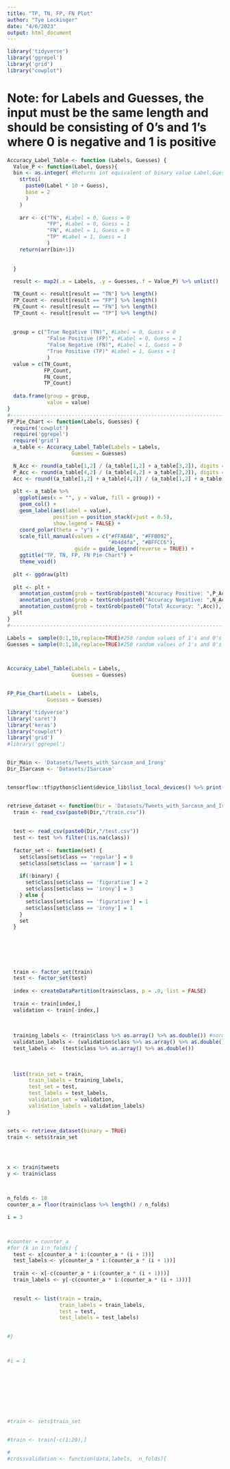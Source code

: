 ```yaml
---
title: "TP, TN, FP, FN Plot"
author: "Tye Leckinger"
date: "4/6/2023"
output: html_document
---
```


```r
library('tidyverse')
library('ggrepel')
library('grid')
library("cowplot")

```

# Note: for Labels and Guesses, the input must be the same length and should be consisting of 0's and 1's where 0 is negative and 1 is positive

```r
Accuracy_Label_Table <- function (Labels, Guesses) {
  Value_P <- function(Label, Guess){
  bin <- as.integer( #Returns int equivalent of binary value Label,Guess
    strtoi(
      paste0(Label * 10 + Guess), 
      base = 2
      )
    )
  
    arr <- c("TN", #Label = 0, Guess = 0
             "FP", #Label = 0, Guess = 1
             "FN", #Label = 1, Guess = 0
             "TP" #Label = 1, Guess = 1
             )
    return(arr[bin+1])
  
  
  }
  
  result <- map2(.x = Labels, .y = Guesses,.f = Value_P) %>% unlist()

  TN_Count <- result[result == "TN"] %>% length()
  FP_Count <- result[result == "FP"] %>% length()
  FN_Count <- result[result == "FN"] %>% length()
  TP_Count <- result[result == "TP"] %>% length()
  
  
  group = c("True Negative (TN)", #Label = 0, Guess = 0
             "False Positive (FP)", #Label = 0, Guess = 1
             "False Negative (FN)", #Label = 1, Guess = 0
             "True Positive (TP)" #Label = 1, Guess = 1
             )
  value = c(TN_Count,
            FP_Count,
            FN_Count,
            TP_Count)
  
  data.frame(group = group,
             value = value)
}
#-------------------------------------------------------------------------------
FP_Pie_Chart <- function(Labels, Guesses) {
  require('cowplot')
  require('ggrepel')
  require('grid')
  a_table <- Accuracy_Label_Table(Labels = Labels,
                     Guesses = Guesses)

  N_Acc <- round(a_table[1,2] / (a_table[1,2] + a_table[3,2]), digits = 4)
  P_Acc <- round(a_table[4,2] / (a_table[4,2] + a_table[2,2]), digits = 4)
  Acc <- round((a_table[1,2] + a_table[4,2]) / (a_table[1,2] + a_table[3,2] + a_table[4,2] + a_table[2,2]), digits = 4)
  
  plt <- a_table %>%
    ggplot(aes(x = "", y = value, fill = group)) +
    geom_col() + 
    geom_label(aes(label = value),
               position = position_stack(vjust = 0.5),
               show.legend = FALSE) +
    coord_polar(theta = "y") +
    scale_fill_manual(values = c("#FFABAB", "#FFB092",
                                 "#b4d4fa", "#BFFCC6"),
                      guide = guide_legend(reverse = TRUE)) + 
    ggtitle("TP, TN, FP, FN Pie Chart") +
    theme_void()
  
  plt <- ggdraw(plt)
  
  plt <- plt +
    annotation_custom(grob = textGrob(paste0("Accuracy Positive: ",P_Acc)),  xmin = 1 - .2, xmax = 1 - .2, ymin = 1 - .025, ymax = 1- .025) +
    annotation_custom(grob = textGrob(paste0("Accuracy Negative: ",N_Acc)),  xmin = 1 - .2, xmax = 1 - .2, ymin = 1 - .025 - .05, ymax = 1- .025 - .05) +
    annotation_custom(grob = textGrob(paste0("Total Accuracy: ",Acc)),  xmin = 1 - .2, xmax = 1 - .2, ymin = 1 - .025 - .1, ymax = 1- .025 - .1)
  plt
}
#-------------------------------------------------------------------------------
```



```r

Labels =  sample(0:1,10,replace=TRUE)#250 random values of 1's and 0's
Guesses = sample(0:1,10,replace=TRUE)#250 random values of 1's and 0's



Accuracy_Label_Table(Labels = Labels,
                     Guesses = Guesses)


FP_Pie_Chart(Labels =  Labels,
             Guesses = Guesses)
```
```r


library('tidyverse')
library('caret')
library('keras')
library("cowplot")
library('grid')
#library('ggrepel')


Dir_Main <- 'Datasets/Tweets_with_Sarcasm_and_Irony'
Dir_ISarcasm <- 'Datasets/ISarcasm'


tensorflow::tf$python$client$device_lib$list_local_devices() %>% print()


retrieve_dataset <- function(Dir = 'Datasets/Tweets_with_Sarcasm_and_Irony', binary = FALSE) {
  train <- read_csv(paste0(Dir,"/train.csv"))
  
  
  test <- read_csv(paste0(Dir,"/test.csv"))
  test <- test %>% filter(!is.na(class))
  
  factor_set <- function(set) {
    set$class[set$class == 'regular'] = 0
    set$class[set$class == 'sarcasm'] = 1
    
    if(!binary) {
      set$class[set$class == 'figurative'] = 2
      set$class[set$class == 'irony'] = 3
    } else {
      set$class[set$class == 'figurative'] = 1
      set$class[set$class == 'irony'] = 1
    }
    set
  }
  
  
  
  
  
  
  train <- factor_set(train)
  test <- factor_set(test)
  
  index <- createDataPartition(train$class, p = .8, list = FALSE)
  
  train <- train[index,]
  validation <- train[-index,]
  
  
   
  training_labels <- (train$class %>% as.array() %>% as.double()) #normalize
  validation_labels <- (validation$class %>% as.array() %>% as.double()) #normalize
  test_labels <-  (test$class %>% as.array() %>% as.double()) 
  
  
  
  list(train_set = train,
       train_labels = training_labels,
       test_set = test,
       test_labels = test_labels,
       validation_set = validation,
       validation_labels = validation_labels)
}


sets <- retrieve_dataset(binary = TRUE)
train <- sets$train_set




x <- train$tweets
y <- train$class



n_folds <- 10
counter_a = floor(train$class %>% length() / n_folds)

i = 3



#counter = counter_a
#for (k in 1:n_folds) {
  test <- x[counter_a * i:(counter_a * (i + 1))]
  test_labels <- y[counter_a * i:(counter_a * (i + 1))]
  
  train <- x[-c(counter_a * i:(counter_a * (i + 1)))]
  train_labels <- y[-c(counter_a * i:(counter_a * (i + 1)))]

  
  result <- list(train = train,
                 train_labels = train_labels,
                 test = test,
                 test_labels = test_labels)

  
#}



#i = 1









#train <- sets$train_set


#train <- train[-c(1:20),]

#
#crossvalidation <- function(data,labels,  n_folds){
  
  
  
  
  







```

